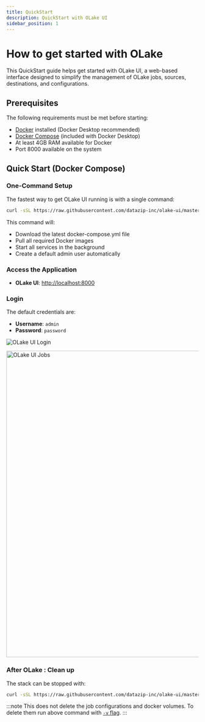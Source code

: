 ```yaml
---
title: QuickStart
description: QuickStart with OLake UI
sidebar_position: 1
---
```


# How to get started with OLake
This QuickStart guide helps get started with OLake UI, a web-based interface designed to simplify the management of OLake jobs, sources, destinations, and configurations. 

## Prerequisites

The following requirements must be met before starting:
- [Docker](https://docs.docker.com/get-docker/) installed (Docker Desktop recommended)
- [Docker Compose](https://docs.docker.com/compose/) (included with Docker Desktop)
- At least 4GB RAM available for Docker
- Port 8000 available on the system

## Quick Start (Docker Compose)

### One-Command Setup
The fastest way to get OLake UI running is with a single command:

```bash
curl -sSL https://raw.githubusercontent.com/datazip-inc/olake-ui/master/docker-compose.yml | docker compose -f - up -d
```

This command will:
- Download the latest docker-compose.yml file
- Pull all required Docker images
- Start all services in the background
- Create a default admin user automatically

### Access the Application

- **OLake UI**: [http://localhost:8000](http://localhost:8000)

### Login

The default credentials are:
- **Username**: `admin`
- **Password**: `password`

![OLake UI Login](/img/docs/jobs/olake-job-0.png)

<div style={{textAlign: 'center'}}>
  <img src="/img/docs/jobs/olake-job.png" alt="OLake UI Jobs" width="800" />
</div>

### After OLake : Clean up

The stack can be stopped with:
```bash
curl -sSL https://raw.githubusercontent.com/datazip-inc/olake-ui/master/docker-compose.yml | docker compose -f - down
```

:::note
This does not delete the job configurations and docker volumes. To delete them run above command with [`-v` flag](https://docs.docker.com/reference/cli/docker/compose/down/).
:::